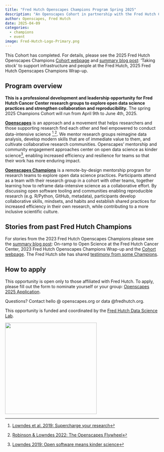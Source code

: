 ```yaml
---
title: "Fred Hutch Openscapes Champions Program Spring 2025"
description: "An Openscapes Cohort in partnership with the Fred Hutch Cancer Center Data Science Lab" 
author: Openscapes, Fred Hutch
date: 2025-04-09
categories:
  - champions
  - event
image: Fred-Hutch-Logo-Primary.png 
---
```

This Cohort has completed. For details, please see the 2025 Fred Hutch Openscapes Champions [Cohort webpage](https://openscapes.github.io/2025-fred-hutch/) and [summary blog post](../../blog/2025-07-09-fred-hutch-champions-2025/): ‘Taking stock’ to support infrastructure and people at the Fred Hutch, 2025 Fred Hutch Openscapes Champions Wrap-up.

## Program overview

**This is a professional development and leadership opportunity for Fred Hutch Cancer Center research groups to explore open data science practices and strengthen collaboration and reproducibility.** The spring 2025 Champions Cohort will run from April 9th to June 4th, 2025.

[**Openscapes**](https://openscapes.org) is an approach and a movement that helps researchers and those supporting research find each other and feel empowered to conduct data-intensive science [^1],[^2]. We mentor research groups reimagine data analysis, develop modern skills that are of immediate value to them, and cultivate collaborative research communities. Openscapes' mentorship and community engagement approaches center on open data science as kinder science[^3], enabling increased efficiency and resilience for teams so that their work has more enduring impact.

[^1]: [Lowndes et al. 2019: Supercharge your research](https://openscapes.github.io/supercharge-research/)

[^2]: [Robinson & Lowndes 2022: The Openscapes Flywheel](https://eartharxiv.org/repository/view/4560/)

[^3]: [Lowndes 2019: Open software means kinder science](https://blogs.scientificamerican.com/observations/open-software-means-kinder-science)

[**Openscapes Champions**](https://www.openscapes.org/champions/) is a remote-by-design mentorship program for research teams to explore open data science practices. Participants attend as a team with their research group in a cohort with other teams, together learning how to reframe data-intensive science as a collaborative effort. By discussing open software tooling and communities enabling reproducible research (e.g. R/Python, GitHub, metadata), participants develop collaborative skills, mindsets, and habits and establish shared practices for increased efficiency in their own research, while contributing to a more inclusive scientific culture.

## Stories from past Fred Hutch Champions

For stories from the 2023 Fred Hutch Openscapes Champions please see the [summary blog post](../../blog/2023-12-04-fred-hutch/): On-ramp to Open Science at the Fred Hutch Cancer Center, 2023 Fred Hutch Openscapes Champions Wrap-up and the [Cohort webpage](https://openscapes.github.io/2023-fred-hutch/). The Fred Hutch site has shared [testimony from some Champions](https://ocdo.fredhutch.org/programs/openscapes.html?utm_source=substack&utm_medium=email#testimony-from-the-2023-champions-cohort).

## How to apply

This opportunity is open only to those affiliated with Fred Hutch. To apply, please fill out the form to nominate yourself or your group: [Openscapes 2025 Application](https://forms.gle/2SVfjvfCrAP87Hrt8).

Questions? Contact hello \@ openscapes.org or data \@fredhutch.org.

This opportunity is funded and coordinated by the [Fred Hutch Data Science Lab](https://hutchdatascience.org/).

![](Fred-Hutch-Logo-Primary.png){fig-alt="logo image with text Fred Hutch Cancer Center" width="300"}

```{=html}
<!---
## Cohort details

**Our Cohort will meet five times over two months, on alternating Tuesdays.**

-   **Dates:** August 29, September 12, 26, October 10, 24, 2023
-   **Times:** 10:00-11:30 am Pacific Time
-   **Where:** remotely, via Zoom
-   **Who:** Cohort of \~7 research teams. We generally recommend teams of 5, although team size, composition, and extent of shared projects can vary.
-   **Expected time commitment:** The minimum expected time commitment is 1.5 hrs/week for 2 months. This includes 3 hours/month over Zoom as a full Champions Cohort, as well as teams meeting independently to further discuss topics between Cohort Calls.
--->
```
